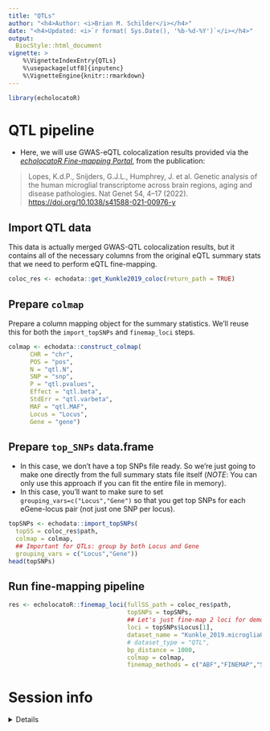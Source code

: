 ```yaml
---
title: "QTLs" 
author: "<h4>Author: <i>Brian M. Schilder</i></h4>" 
date: "<h4>Updated: <i>`r format( Sys.Date(), '%b-%d-%Y')`</i></h4>"
output:
  BiocStyle::html_document
vignette: >
    %\VignetteIndexEntry{QTLs} 
    %\usepackage[utf8]{inputenc}
    %\VignetteEngine{knitr::rmarkdown}
---
```


```r
library(echolocatoR) 
```

 
# QTL pipeline

- Here, we will use GWAS-eQTL colocalization results provided via the [*echolocatoR Fine-mapping Portal*](https://github.com/RajLabMSSM/Fine_Mapping_Shiny), 
from the publication: 

> Lopes, K.d.P., Snijders, G.J.L., Humphrey, J. et al. Genetic analysis of the human microglial transcriptome across brain regions, aging and disease pathologies. Nat Genet 54, 4–17 (2022). [https://doi.org/10.1038/s41588-021-00976-y](https://doi.org/10.1038/s41588-021-00976-y) 

## Import QTL data

This data is actually merged GWAS-QTL colocalization results,
but it contains all of the necessary columns from the original eQTL
summary stats that we need to perform eQTL fine-mapping.

```r
coloc_res <- echodata::get_Kunkle2019_coloc(return_path = TRUE)
```

## Prepare `colmap`

Prepare a column mapping object for the summary statistics.
We'll reuse this for both the `import_topSNPs` and `finemap_loci` steps.

```r
colmap <- echodata::construct_colmap( 
      CHR = "chr",
      POS = "pos",
      N = "qtl.N",
      SNP = "snp",
      P = "qtl.pvalues",
      Effect = "qtl.beta",
      StdErr = "qtl.varbeta",
      MAF = "qtl.MAF",
      Locus = "Locus",
      Gene = "gene")
```


## Prepare `top_SNPs` data.frame   

- In this case, we don't have a top SNPs file ready.
So we're just going to make one directly from the full summary stats file itself 
(*NOTE*: You can only use this approach if you can fit the entire file in memory).  
- In this case, you'll want to make sure to set `grouping_vars=c("Locus","Gene")` so that you get top SNPs for each eGene-locus pair (not just one SNP per locus).  

```r
topSNPs <- echodata::import_topSNPs(
  topSS = coloc_res$path,
  colmap = colmap,
  ## Important for QTLs: group by both Locus and Gene
  grouping_vars = c("Locus","Gene"))
head(topSNPs)
```
 
## Run fine-mapping pipeline  
 
```r
res <- echolocatoR::finemap_loci(fullSS_path = coloc_res$path,
                                 topSNPs = topSNPs,
                                 ## Let's just fine-map 2 loci for demo purposes
                                 loci = topSNPs$Locus[1],
                                 dataset_name = "Kunkle_2019.microgliaQTL",
                                 # dataset_type = "QTL",     
                                 bp_distance = 1000, 
                                 colmap = colmap,
                                 finemap_methods = c("ABF","FINEMAP","SUSIE") )
```

# Session info

<details> 

```r
utils::sessionInfo()
```

</details>
